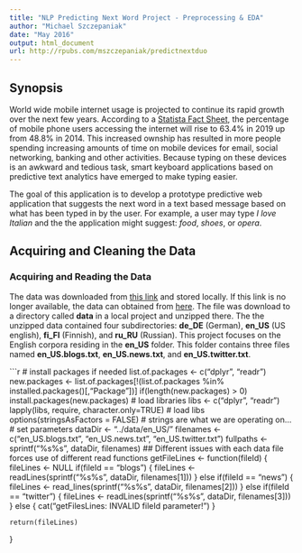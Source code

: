 ```yaml
---
title: "NLP Predicting Next Word Project - Preprocessing & EDA"
author: "Michael Szczepaniak"
date: "May 2016"
output: html_document
url: http://rpubs.com/mszczepaniak/predictnextduo
---
```

## Synopsis  
World wide mobile internet usage is projected to continue its rapid growth over the next few years.  According to a [Statista Fact Sheet](http://www.statista.com/statistics/284202/mobile-phone-internet-user-penetration-worldwide/), the percentage of mobile phone users accessing the internet will rise to 63.4% in 2019 up from 48.8% in 2014.  This increased ownship has resulted in more people spending increasing amounts of time on mobile devices for email, social networking, banking and other activities. Because typing on these devices is an awkward and tedious task, smart keyboard applications based on predictive text analytics have emerged to make typing easier.  

The goal of this application is to develop a prototype predictive web application that suggests the next word in a text based message based on what has been typed in by the user. For example, a user may type *I love Italian* and the the application might suggest: *food*, *shoes*, or *opera*.

## Acquiring and Cleaning the Data
### Acquiring and Reading the Data
The data was downloaded from [this link](https://d396qusza40orc.cloudfront.net/dsscapstone/dataset/Coursera-SwiftKey.zip) and stored locally. If this link is no longer available, the data can obtained from [here](https://www.dropbox.com/s/uk7d4gp1c7bgmxc/Coursera-SwiftKey.zip?raw=1). The file was download to a directory called **data** in a local project and unzipped there.  The the unzipped data contained four subdirectories: **de_DE** (German), **en_US** (US english), **fi_FI** (Finnish), and **ru_RU** (Russian). This project focuses on the English corpora residing in the **en_US** folder. This folder contains three files named **en_US.blogs.txt**, **en_US.news.txt**, and **en_US.twitter.txt**.

```r
# install packages if needed
list.of.packages <- c("dplyr", "readr")
new.packages <- list.of.packages[!(list.of.packages %in% installed.packages()[,"Package"])]
if(length(new.packages) > 0) install.packages(new.packages)
# load libraries
libs <- c("dplyr", "readr")
lapply(libs, require, character.only=TRUE)  # load libs
options(stringsAsFactors = FALSE)  # strings are what we are operating on...
# set parameters
dataDir <- "../data/en_US/"
filenames <- c("en_US.blogs.txt", "en_US.news.txt", "en_US.twitter.txt")
fullpaths <- sprintf("%s%s", dataDir, filenames)
## Different issues with each data file forces use of different read functions
getFileLines <- function(fileId) {
    fileLines <- NULL
    if(fileId == "blogs") {
        fileLines <- readLines(sprintf("%s%s", dataDir, filenames[1]))
    }
    else if(fileId == "news") {
        fileLines <- read_lines(sprintf("%s%s", dataDir, filenames[2]))
    }
    else if(fileId == "twitter") {
        fileLines <- readLines(sprintf("%s%s", dataDir, filenames[3]))
    }
    else {
        cat("getFilesLines: INVALID fileId parameter!")
    }
    
    return(fileLines)
}